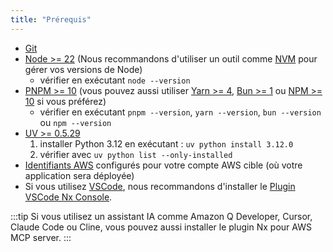 ```yaml
---
title: "Prérequis"
---
```





- [Git](https://git-scm.com/book/en/v2/Getting-Started-Installing-Git)
- [Node >= 22](https://nodejs.org/en/download) (Nous recommandons d'utiliser un outil comme [NVM](https://github.com/nvm-sh/nvm) pour gérer vos versions de Node)
  - vérifier en exécutant `node --version`
- [PNPM >= 10](https://pnpm.io/installation#using-npm) (vous pouvez aussi utiliser [Yarn >= 4](https://yarnpkg.com/getting-started/install), [Bun >= 1](https://bun.sh/docs/installation) ou [NPM >= 10](https://nodejs.org/en/learn/getting-started/an-introduction-to-the-npm-package-manager) si vous préférez)
  - vérifier en exécutant `pnpm --version`, `yarn --version`, `bun --version` ou `npm --version`
- [UV >= 0.5.29](https://docs.astral.sh/uv/getting-started/installation/)
  1. installer Python 3.12 en exécutant : `uv python install 3.12.0`
  2. vérifier avec `uv python list --only-installed`
- [Identifiants AWS](https://docs.aws.amazon.com/sdkref/latest/guide/access.html) configurés pour votre compte AWS cible (où votre application sera déployée)
- Si vous utilisez [VSCode](https://code.visualstudio.com/), nous recommandons d'installer le [Plugin VSCode Nx Console](https://marketplace.visualstudio.com/items?itemName=nrwl.angular-console).

:::tip
Si vous utilisez un assistant IA comme Amazon Q Developer, Cursor, Claude Code ou Cline, vous pouvez aussi <Link path="/get_started/building-with-ai">installer le plugin Nx pour AWS MCP server.</Link>
:::